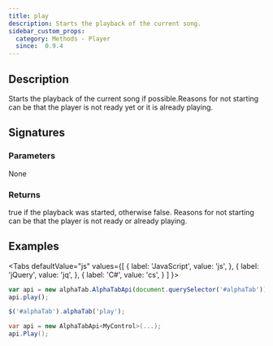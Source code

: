 ```yaml
---
title: play
description: Starts the playback of the current song.
sidebar_custom_props:
  category: Methods - Player
  since:  0.9.4
---
```


<SinceBadge since="0.9.4" />


## Description
Starts the playback of the current song if possible.Reasons for not starting can be that the player is not ready yet or it is already playing.

## Signatures

<TypeTable>
    <TypeRow type="js" name="function play()" />
    <TypeRow type="jquery" name="alphaTab('play')" />
    <TypeRow type="net" name="void Play()" />
</TypeTable>

### Parameters
None

### Returns
true if the playback was started, otherwise false. Reasons for not starting can be that the player is not ready or already playing.

## Examples

<Tabs
  defaultValue="js"
  values={[
    { label: 'JavaScript', value: 'js', },
    { label: 'jQuery', value: 'jq', },
    { label: 'C#', value: 'cs', }
  ]
}>
<TabItem value="js">

```js
var api = new alphaTab.AlphaTabApi(document.querySelector('#alphaTab'));
api.play();
```

</TabItem>
<TabItem value="jq">

```js
$('#alphaTab').alphaTab('play');
```

</TabItem>
<TabItem value="cs">

```csharp
var api = new AlphaTabApi<MyControl>(...);
api.Play();
```

</TabItem>
</Tabs>